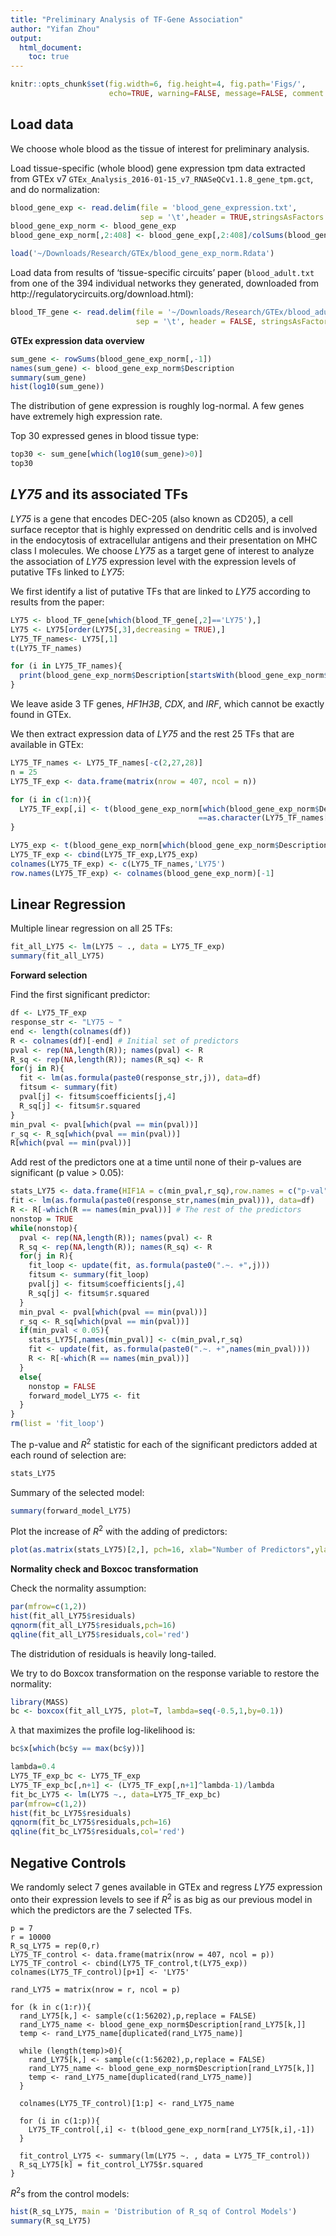 ```yaml
---
title: "Preliminary Analysis of TF-Gene Association"
author: "Yifan Zhou"
output:
  html_document: 
    toc: true
---
```


```r
knitr::opts_chunk$set(fig.width=6, fig.height=4, fig.path='Figs/',
                      echo=TRUE, warning=FALSE, message=FALSE, comment = NA)
```

## Load data

We choose whole blood as the tissue of interest for preliminary analysis.

Load tissue-specific (whole blood) gene expression tpm data extracted from GTEx v7 `GTEx_Analysis_2016-01-15_v7_RNASeQCv1.1.8_gene_tpm.gct`, and do normalization:

```r
blood_gene_exp <- read.delim(file = 'blood_gene_expression.txt',
                             sep = '\t',header = TRUE,stringsAsFactors = FALSE)
blood_gene_exp_norm <- blood_gene_exp
blood_gene_exp_norm[,2:408] <- blood_gene_exp[,2:408]/colSums(blood_gene_exp[,2:408])
```

```r
load('~/Downloads/Research/GTEx/blood_gene_exp_norm.Rdata')
```

Load data from results of 'tissue-specific circuits' paper (`blood_adult.txt` from one of the 394 individual networks they generated, downloaded from http://regulatorycircuits.org/download.html):
```r
blood_TF_gene <- read.delim(file = '~/Downloads/Research/GTEx/blood_adult_TF_gene.txt',
                            sep = '\t', header = FALSE, stringsAsFactors = FALSE) 
```

**GTEx expression data overview**
```r
sum_gene <- rowSums(blood_gene_exp_norm[,-1])
names(sum_gene) <- blood_gene_exp_norm$Description
summary(sum_gene)
hist(log10(sum_gene))
```

The distribution of gene expression is roughly log-normal. A few genes have extremely high expression rate.

Top 30 expressed genes in blood tissue type:
```r
top30 <- sum_gene[which(log10(sum_gene)>0)]
top30
```

## _LY75_ and its associated TFs

_LY75_ is a gene that encodes DEC-205 (also known as CD205), a cell surface receptor that is highly expressed on dendritic cells and is involved in the endocytosis of extracellular antigens and their presentation on MHC class I molecules. We choose _LY75_ as a target gene of interest to analyze the association of _LY75_ expression level with the expression levels of putative TFs linked to _LY75_: 

We first identify a list of putative TFs that are linked to _LY75_ according to results from the paper:
```r
LY75 <- blood_TF_gene[which(blood_TF_gene[,2]=='LY75'),]
LY75 <- LY75[order(LY75[,3],decreasing = TRUE),]
LY75_TF_names<- LY75[,1]
t(LY75_TF_names)
```

```r
for (i in LY75_TF_names){
  print(blood_gene_exp_norm$Description[startsWith(blood_gene_exp_norm$Description, as.character(i))] )
}
```

We leave aside 3 TF genes, _HF1H3B_, _CDX_, and _IRF_, which cannot be exactly found in GTEx.

We then extract expression data of _LY75_ and the rest 25 TFs that are available in GTEx:
```r
LY75_TF_names <- LY75_TF_names[-c(2,27,28)]
n = 25
LY75_TF_exp <- data.frame(matrix(nrow = 407, ncol = n))

for (i in c(1:n)){
  LY75_TF_exp[,i] <- t(blood_gene_exp_norm[which(blood_gene_exp_norm$Description
                                          ==as.character(LY75_TF_names[i])),-1])
}

LY75_exp <- t(blood_gene_exp_norm[which(blood_gene_exp_norm$Description=='LY75'),-1])
LY75_TF_exp <- cbind(LY75_TF_exp,LY75_exp)
colnames(LY75_TF_exp) <- c(LY75_TF_names,'LY75')
row.names(LY75_TF_exp) <- colnames(blood_gene_exp_norm)[-1]
```

## Linear Regression

Multiple linear regression on all 25 TFs:
```r
fit_all_LY75 <- lm(LY75 ~ ., data = LY75_TF_exp)
summary(fit_all_LY75)
```


**Forward selection**

Find the first significant predictor:
```r
df <- LY75_TF_exp
response_str <- "LY75 ~ "
end <- length(colnames(df))
R <- colnames(df)[-end] # Initial set of predictors
pval <- rep(NA,length(R)); names(pval) <- R
R_sq <- rep(NA,length(R)); names(R_sq) <- R
for(j in R){
  fit <- lm(as.formula(paste0(response_str,j)), data=df)
  fitsum <- summary(fit)
  pval[j] <- fitsum$coefficients[j,4]
  R_sq[j] <- fitsum$r.squared
}
min_pval <- pval[which(pval == min(pval))]
r_sq <- R_sq[which(pval == min(pval))]
R[which(pval == min(pval))]
```

Add rest of the predictors one at a time until none of their p-values are significant (p value > 0.05):
```r
stats_LY75 <- data.frame(HIF1A = c(min_pval,r_sq),row.names = c("p-val","R-squared"))
fit <- lm(as.formula(paste0(response_str,names(min_pval))), data=df)
R <- R[-which(R == names(min_pval))] # The rest of the predictors
nonstop = TRUE
while(nonstop){
  pval <- rep(NA,length(R)); names(pval) <- R
  R_sq <- rep(NA,length(R)); names(R_sq) <- R
  for(j in R){
    fit_loop <- update(fit, as.formula(paste0(".~. +",j)))
    fitsum <- summary(fit_loop)
    pval[j] <- fitsum$coefficients[j,4]
    R_sq[j] <- fitsum$r.squared
  }
  min_pval <- pval[which(pval == min(pval))]
  r_sq <- R_sq[which(pval == min(pval))]
  if(min_pval < 0.05){
    stats_LY75[,names(min_pval)] <- c(min_pval,r_sq)
    fit <- update(fit, as.formula(paste0(".~. +",names(min_pval))))
    R <- R[-which(R == names(min_pval))]
  }
  else{
    nonstop = FALSE
    forward_model_LY75 <- fit
  }
}
rm(list = 'fit_loop')
```

The p-value and $R^2$ statistic for each of the significant predictors added at each round of selection are:
```r
stats_LY75
```

Summary of the selected model:
```r
summary(forward_model_LY75)
```

Plot the increase of $R^2$ with the adding of predictors:
```r
plot(as.matrix(stats_LY75)[2,], pch=16, xlab="Number of Predictors",ylab = "R_2")
```


**Normality check and Boxcoc transformation**

Check the normality assumption:
```r
par(mfrow=c(1,2))
hist(fit_all_LY75$residuals)
qqnorm(fit_all_LY75$residuals,pch=16) 
qqline(fit_all_LY75$residuals,col='red')
```

The distridution of residuals is heavily long-tailed.

We try to do Boxcox transformation on the response variable to restore the normality:
```r
library(MASS)
bc <- boxcox(fit_all_LY75, plot=T, lambda=seq(-0.5,1,by=0.1))
```

$\lambda$ that maximizes the profile log-likelihood is:
```r
bc$x[which(bc$y == max(bc$y))]
```

```r
lambda=0.4
LY75_TF_exp_bc <- LY75_TF_exp
LY75_TF_exp_bc[,n+1] <- (LY75_TF_exp[,n+1]^lambda-1)/lambda
fit_bc_LY75 <- lm(LY75 ~., data=LY75_TF_exp_bc)
par(mfrow=c(1,2))
hist(fit_bc_LY75$residuals)
qqnorm(fit_bc_LY75$residuals,pch=16) 
qqline(fit_bc_LY75$residuals,col='red')
```


## Negative Controls

We randomly select 7 genes available in GTEx and regress _LY75_ expression onto their expression levels to see if $R^2$ is as big as our previous model in which the predictors are the 7 selected TFs.
```
p = 7
r = 10000
R_sq_LY75 = rep(0,r)
LY75_TF_control <- data.frame(matrix(nrow = 407, ncol = p))
LY75_TF_control <- cbind(LY75_TF_control,t(LY75_exp))
colnames(LY75_TF_control)[p+1] <- 'LY75'

rand_LY75 = matrix(nrow = r, ncol = p)

for (k in c(1:r)){
  rand_LY75[k,] <- sample(c(1:56202),p,replace = FALSE)
  rand_LY75_name <- blood_gene_exp_norm$Description[rand_LY75[k,]]
  temp <- rand_LY75_name[duplicated(rand_LY75_name)]

  while (length(temp)>0){
    rand_LY75[k,] <- sample(c(1:56202),p,replace = FALSE)
    rand_LY75_name <- blood_gene_exp_norm$Description[rand_LY75[k,]]
    temp <- rand_LY75_name[duplicated(rand_LY75_name)]
  }

  colnames(LY75_TF_control)[1:p] <- rand_LY75_name

  for (i in c(1:p)){
    LY75_TF_control[,i] <- t(blood_gene_exp_norm[rand_LY75[k,i],-1])
  }

  fit_control_LY75 <- summary(lm(LY75 ~. , data = LY75_TF_control))
  R_sq_LY75[k] = fit_control_LY75$r.squared
}
```

$R^2$s from the control models:
```r
hist(R_sq_LY75, main = 'Distribution of R_sq of Control Models')
summary(R_sq_LY75)
```


